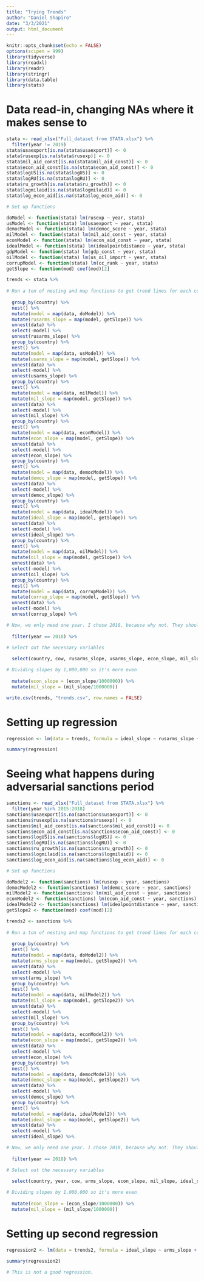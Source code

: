 ```yaml
---
title: "Trying Trends"
author: "Daniel Shapiro"
date: "3/3/2021"
output: html_document
---
```


```r
knitr::opts_chunk$set(echo = FALSE)
options(scipen = 999)
library(tidyverse)
library(readxl)
library(readr)
library(stringr)
library(data.table)
library(stats)
```

# Data read-in, changing NAs where it makes sense to

```r
stata <- read_xlsx("Full_dataset from STATA.xlsx") %>%
  filter(year != 2019)
stata$usaexport[is.na(stata$usaexport)] <- 0
stata$rusexp[is.na(stata$rusexp)] <- 0
stata$mil_aid_const[is.na(stata$mil_aid_const)] <- 0
stata$econ_aid_const[is.na(stata$econ_aid_const)] <- 0
stata$logUS[is.na(stata$logUS)] <- 0
stata$logRU[is.na(stata$logRU)] <- 0
stata$ru_growth[is.na(stata$ru_growth)] <- 0
stata$logmilaid[is.na(stata$logmilaid)] <- 0
stata$log_econ_aid[is.na(stata$log_econ_aid)] <- 0
```

```r

# Set up functions

doModel <- function(stata) lm(rusexp ~ year, stata)
usModel <- function(stata) lm(usaexport ~ year, stata)
democModel <- function(stata) lm(democ_score ~ year, stata)
milModel <- function(stata) lm(mil_aid_const ~ year, stata)
econModel <- function(stata) lm(econ_aid_const ~ year, stata)
idealModel <- function(stata) lm(idealpointdistance ~ year, stata)
gdpModel <- function(stata) lm(gdp_const ~ year, stata)
oilModel <- function(stata) lm(us_oil_import ~ year, stata)
corrupModel <- function(stata) lm(cc_rank ~ year, stata)
getSlope <- function(mod) coef(mod)[2]

trends <- stata %>% 
  
# Run a ton of nesting and map functions to get trend lines for each country for each variable over the given time period.
  
  group_by(country) %>%
  nest() %>%
  mutate(model = map(data, doModel)) %>%
  mutate(rusarms_slope = map(model, getSlope)) %>%
  unnest(data) %>%
  select(-model) %>%
  unnest(rusarms_slope) %>%
  group_by(country) %>%
  nest() %>%
  mutate(model = map(data, usModel)) %>%
  mutate(usarms_slope = map(model, getSlope)) %>%
  unnest(data) %>%
  select(-model) %>%
  unnest(usarms_slope) %>%
  group_by(country) %>%
  nest() %>%
  mutate(model = map(data, milModel)) %>%
  mutate(mil_slope = map(model, getSlope)) %>%
  unnest(data) %>%
  select(-model) %>%
  unnest(mil_slope) %>%
  group_by(country) %>%
  nest() %>%
  mutate(model = map(data, econModel)) %>%
  mutate(econ_slope = map(model, getSlope)) %>%
  unnest(data) %>%
  select(-model) %>%
  unnest(econ_slope) %>%
  group_by(country) %>%
  nest() %>%
  mutate(model = map(data, democModel)) %>%
  mutate(democ_slope = map(model, getSlope)) %>%
  unnest(data) %>%
  select(-model) %>%
  unnest(democ_slope) %>%
  group_by(country) %>%
  nest() %>%
  mutate(model = map(data, idealModel)) %>%
  mutate(ideal_slope = map(model, getSlope)) %>%
  unnest(data) %>%
  select(-model) %>%
  unnest(ideal_slope) %>%
  group_by(country) %>%
  nest() %>%
  mutate(model = map(data, oilModel)) %>%
  mutate(oil_slope = map(model, getSlope)) %>%
  unnest(data) %>%
  select(-model) %>%
  unnest(oil_slope) %>%
  group_by(country) %>%
  nest() %>%
  mutate(model = map(data, corrupModel)) %>%
  mutate(corrup_slope = map(model, getSlope)) %>%
  unnest(data) %>%
  select(-model) %>%
  unnest(corrup_slope) %>%

# Now, we only need one year. I chose 2018, because why not. They should all have the same values.
  
  filter(year == 2018) %>%

# Select out the necessary variables 
  
  select(country, cow, rusarms_slope, usarms_slope, econ_slope, mil_slope, ideal_slope, democ_slope, oil_slope, corrup_slope) %>%

# Dividing slopes by 1,000,000 so it's more even
  
  mutate(econ_slope = (econ_slope/1000000)) %>%
  mutate(mil_slope = (mil_slope/1000000))

write.csv(trends, "trends.csv", row.names = FALSE)
```

# Setting up regression

```r
regression <- lm(data = trends, formula = ideal_slope ~ rusarms_slope + mil_slope + democ_slope + usarms_slope + oil_slope + corrup_slope)

summary(regression)
```

# Seeing what happens during adversarial sanctions period

```r
sanctions <- read_xlsx("Full_dataset from STATA.xlsx") %>%
  filter(year %in% 2015:2018)
sanctions$usaexport[is.na(sanctions$usaexport)] <- 0
sanctions$rusexp[is.na(sanctions$rusexp)] <- 0
sanctions$mil_aid_const[is.na(sanctions$mil_aid_const)] <- 0
sanctions$econ_aid_const[is.na(sanctions$econ_aid_const)] <- 0
sanctions$logUS[is.na(sanctions$logUS)] <- 0
sanctions$logRU[is.na(sanctions$logRU)] <- 0
sanctions$ru_growth[is.na(sanctions$ru_growth)] <- 0
sanctions$logmilaid[is.na(sanctions$logmilaid)] <- 0
sanctions$log_econ_aid[is.na(sanctions$log_econ_aid)] <- 0

# Set up functions

doModel2 <- function(sanctions) lm(rusexp ~ year, sanctions)
democModel2 <- function(sanctions) lm(democ_score ~ year, sanctions)
milModel2 <- function(sanctions) lm(mil_aid_const ~ year, sanctions)
econModel2 <- function(sanctions) lm(econ_aid_const ~ year, sanctions)
idealModel2 <- function(sanctions) lm(idealpointdistance ~ year, sanctions)
getSlope2 <- function(mod) coef(mod)[2]

trends2 <- sanctions %>% 
  
# Run a ton of nesting and map functions to get trend lines for each country for each variable over the given time period.
  
  group_by(country) %>%
  nest() %>%
  mutate(model = map(data, doModel2)) %>%
  mutate(arms_slope = map(model, getSlope2)) %>%
  unnest(data) %>%
  select(-model) %>%
  unnest(arms_slope) %>%
  group_by(country) %>%
  nest() %>%
  mutate(model = map(data, milModel2)) %>%
  mutate(mil_slope = map(model, getSlope2)) %>%
  unnest(data) %>%
  select(-model) %>%
  unnest(mil_slope) %>%
  group_by(country) %>%
  nest() %>%
  mutate(model = map(data, econModel2)) %>%
  mutate(econ_slope = map(model, getSlope2)) %>%
  unnest(data) %>%
  select(-model) %>%
  unnest(econ_slope) %>%
  group_by(country) %>%
  nest() %>%
  mutate(model = map(data, democModel2)) %>%
  mutate(democ_slope = map(model, getSlope2)) %>%
  unnest(data) %>%
  select(-model) %>%
  unnest(democ_slope) %>%
  group_by(country) %>%
  nest() %>%
  mutate(model = map(data, idealModel2)) %>%
  mutate(ideal_slope = map(model, getSlope2)) %>%
  unnest(data) %>%
  select(-model) %>%
  unnest(ideal_slope) %>%

# Now, we only need one year. I chose 2018, because why not. They should all have the same values.
  
  filter(year == 2018) %>%

# Select out the necessary variables 
  
  select(country, year, cow, arms_slope, econ_slope, mil_slope, ideal_slope, democ_slope) %>%

# Dividing slopes by 1,000,000 so it's more even
  
  mutate(econ_slope = (econ_slope/1000000)) %>%
  mutate(mil_slope = (mil_slope/1000000))
```

# Setting up second regression

```r
regression2 <- lm(data = trends2, formula = ideal_slope ~ arms_slope + econ_slope + mil_slope + democ_slope)

summary(regression2)

# This is not a good regression. 
```


